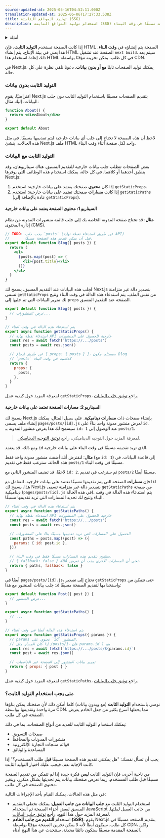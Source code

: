 ```yaml
---
source-updated-at: 2025-05-16T04:52:11.000Z
translation-updated-at: 2025-06-06T17:27:33.538Z
title: توليد المواقع الثابتة (SSG)
description: استخدام توليد المواقع الثابتة (SSG) لتقديم الصفحات مسبقًا في وقت البناء.
---
```


<details>
  <summary>أمثلة</summary>

- [مثال ووردبريس](https://github.com/vercel/next.js/tree/canary/examples/cms-wordpress)([عرض تجريبي](https://next-blog-wordpress.vercel.app))
- [بداية مدونة باستخدام ملفات markdown](https://github.com/vercel/next.js/tree/canary/examples/blog-starter) ([عرض تجريبي](https://next-blog-starter.vercel.app/))
- [مثال DatoCMS](https://github.com/vercel/next.js/tree/canary/examples/cms-datocms) ([عرض تجريبي](https://next-blog-datocms.vercel.app/))
- [مثال TakeShape](https://github.com/vercel/next.js/tree/canary/examples/cms-takeshape) ([عرض تجريبي](https://next-blog-takeshape.vercel.app/))
- [مثال Sanity](https://github.com/vercel/next.js/tree/canary/examples/cms-sanity) ([عرض تجريبي](https://next-blog-sanity.vercel.app/))
- [مثال Prismic](https://github.com/vercel/next.js/tree/canary/examples/cms-prismic) ([عرض تجريبي](https://next-blog-prismic.vercel.app/))
- [مثال Contentful](https://github.com/vercel/next.js/tree/canary/examples/cms-contentful) ([عرض تجريبي](https://next-blog-contentful.vercel.app/))
- [مثال Strapi](https://github.com/vercel/next.js/tree/canary/examples/cms-strapi) ([عرض تجريبي](https://next-blog-strapi.vercel.app/))
- [مثال Prepr](https://github.com/vercel/next.js/tree/canary/examples/cms-prepr) ([عرض تجريبي](https://next-blog-prepr.vercel.app/))
- [مثال Agility CMS](https://github.com/vercel/next.js/tree/canary/examples/cms-agilitycms) ([عرض تجريبي](https://next-blog-agilitycms.vercel.app/))
- [مثال Cosmic](https://github.com/vercel/next.js/tree/canary/examples/cms-cosmic) ([عرض تجريبي](https://next-blog-cosmic.vercel.app/))
- [مثال ButterCMS](https://github.com/vercel/next.js/tree/canary/examples/cms-buttercms) ([عرض تجريبي](https://next-blog-buttercms.vercel.app/))
- [مثال Storyblok](https://github.com/vercel/next.js/tree/canary/examples/cms-storyblok) ([عرض تجريبي](https://next-blog-storyblok.vercel.app/))
- [مثال GraphCMS](https://github.com/vercel/next.js/tree/canary/examples/cms-graphcms) ([عرض تجريبي](https://next-blog-graphcms.vercel.app/))
- [مثال Kontent](https://github.com/vercel/next.js/tree/canary/examples/cms-kontent-ai) ([عرض تجريبي](https://next-blog-kontent.vercel.app/))
- [مثال Builder.io](https://github.com/vercel/next.js/tree/canary/examples/cms-builder-io) ([عرض تجريبي](https://cms-builder-io.vercel.app/))
- [مثال TinaCMS](https://github.com/vercel/next.js/tree/canary/examples/cms-tina) ([عرض تجريبي](https://cms-tina-example.vercel.app/))
- [تغريدة ثابتة (عرض تجريبي)](https://static-tweet.vercel.app/)
- [مثال Enterspeed](https://github.com/vercel/next.js/tree/canary/examples/cms-enterspeed) ([عرض تجريبي](https://next-blog-demo.enterspeed.com/))

</details>

إذا كانت الصفحة تستخدم **التوليد الثابت**، فإن HTML الصفحة يتم إنشاؤه في **وقت البناء**. هذا يعني في بيئة الإنتاج، يتم إنشاء HTML الصفحة عند تشغيل `next build`. سيتم بعد ذلك إعادة استخدام هذا HTML في كل طلب. يمكن تخزينه مؤقتًا بواسطة CDN.

في Next.js، يمكنك توليد الصفحات ثابتًا **مع أو بدون بيانات**. دعونا نلقي نظرة على كل حالة.

### التوليد الثابت بدون بيانات

افتراضيًا، يقوم Next.js بتقديم الصفحات مسبقًا باستخدام التوليد الثابت دون جلب البيانات. إليك مثال:

```jsx
function About() {
  return <div>About</div>
}

export default About
```

لاحظ أن هذه الصفحة لا تحتاج إلى جلب أي بيانات خارجية ليتم تقديمها مسبقًا. في مثل هذه الحالات، ينشئ Next.js ملف HTML واحد لكل صفحة أثناء وقت البناء.

### التوليد الثابت مع البيانات

بعض الصفحات تتطلب جلب بيانات خارجية للتقديم المسبق. هناك سيناريوهان، وقد ينطبق أحدهما أو كلاهما. في كل حالة، يمكنك استخدام هذه الوظائف التي يوفرها Next.js:

1. إذا كان **محتوى** صفحتك يعتمد على بيانات خارجية: استخدم `getStaticProps`.
2. إذا كانت **مسارات** صفحتك تعتمد على بيانات خارجية: استخدم `getStaticPaths` (عادة بالإضافة إلى `getStaticProps`).

#### السيناريو 1: محتوى الصفحة يعتمد على بيانات خارجية

**مثال**: قد تحتاج صفحة المدونة الخاصة بك إلى جلب قائمة منشورات المدونة من نظام إدارة المحتوى (CMS).

```jsx
// TODO: يجب جلب `posts` (عن طريق استدعاء نقطة نهاية API)
//       قبل أن يمكن تقديم هذه الصفحة مسبقًا.
export default function Blog({ posts }) {
  return (
    <ul>
      {posts.map((post) => (
        <li>{post.title}</li>
      ))}
    </ul>
  )
}
```

لجلب هذه البيانات عند التقديم المسبق، يسمح لك Next.js بتصدير دالة غير متزامنة تسمى `getStaticProps` من نفس الملف. يتم استدعاء هذه الدالة في وقت البناء وتتيح لك تمرير البيانات التي تم جلبها إلى `props` الصفحة عند التقديم المسبق.

```jsx
export default function Blog({ posts }) {
  // عرض المنشورات...
}

// يتم استدعاء هذه الدالة في وقت البناء
export async function getStaticProps() {
  // استدعاء نقطة نهاية API خارجية للحصول على المنشورات
  const res = await fetch('https://.../posts')
  const posts = await res.json()

  // عن طريق إرجاع { props: { posts } }، سيستلم مكون Blog
  // `posts` كخاصية في وقت البناء
  return {
    props: {
      posts,
    },
  }
}
```

لمعرفة المزيد حول كيفية عمل `getStaticProps`، راجع [توثيق جلب البيانات](/docs/pages/building-your-application/data-fetching/get-static-props).

#### السيناريو 2: مسارات الصفحة تعتمد على بيانات خارجية

يسمح لك Next.js بإنشاء صفحات ذات **مسارات ديناميكية**. على سبيل المثال، يمكنك إنشاء ملف يسمى `pages/posts/[id].js` لعرض منشور مدونة واحد بناءً على `id`. سيسمح لك هذا بعرض منشور المدونة بـ `id: 1` عند الوصول إلى `posts/1`.

> لمعرفة المزيد حول التوجيه الديناميكي، راجع [توثيق التوجيه الديناميكي](/docs/pages/building-your-application/routing/dynamic-routes).

ومع ذلك، قد يعتمد `id` الذي تريد تقديمه مسبقًا في وقت البناء على بيانات خارجية.

**مثال**: لنفترض أنك أضفت منشور مدونة واحد فقط (مع `id: 1`) إلى قاعدة البيانات. في هذه الحالة، سترغب فقط في تقديم `posts/1` مسبقًا في وقت البناء.

لاحقًا، قد تضيف المنشور الثاني مع `id: 2`. ثم سترغب في تقديم `posts/2` مسبقًا أيضًا.

لذا فإن **مسارات** الصفحة التي يتم تقديمها مسبقًا تعتمد على بيانات خارجية. للتعامل مع هذا، يسمح لك Next.js بتصدير دالة غير متزامنة تسمى `getStaticPaths` من صفحة ديناميكية (`pages/posts/[id].js` في هذه الحالة). يتم استدعاء هذه الدالة في وقت البناء وتتيح لك تحديد المسارات التي تريد تقديمها مسبقًا.

```jsx
// يتم استدعاء هذه الدالة في وقت البناء
export async function getStaticPaths() {
  // استدعاء نقطة نهاية API خارجية للحصول على المنشورات
  const res = await fetch('https://.../posts')
  const posts = await res.json()

  // الحصول على المسارات التي نريد تقديمها مسبقًا بناءً على المنشورات
  const paths = posts.map((post) => ({
    params: { id: post.id },
  }))

  // سنقوم بتقديم هذه المسارات مسبقًا فقط في وقت البناء.
  // { fallback: false } تعني أن المسارات الأخرى يجب أن تعرض 404.
  return { paths, fallback: false }
}
```

أيضًا في `pages/posts/[id].js`، تحتاج إلى تصدير `getStaticProps` حتى تتمكن من جلب بيانات المنشور مع هذا `id` واستخدامها لتقديم الصفحة مسبقًا:

```jsx
export default function Post({ post }) {
  // عرض المنشور...
}

export async function getStaticPaths() {
  // ...
}

// يتم استدعاء هذه الدالة أيضًا في وقت البناء
export async function getStaticProps({ params }) {
  // params تحتوي على `id` المنشور.
  // إذا كان المسار مثل /posts/1، فإن params.id هو 1
  const res = await fetch(`https://.../posts/${params.id}`)
  const post = await res.json()

  // تمرير بيانات المنشور إلى الصفحة عبر الخاصيات
  return { props: { post } }
}
```

لمعرفة المزيد حول كيفية عمل `getStaticPaths`، راجع [توثيق جلب البيانات](/docs/pages/building-your-application/data-fetching/get-static-paths).

### متى يجب استخدام التوليد الثابت؟

نوصي باستخدام **التوليد الثابت** (مع وبدون بيانات) كلما أمكن ذلك لأن صفحتك يمكن بناؤها مرة واحدة وتقديمها بواسطة CDN، مما يجعلها أسرع بكثير من جعل الخادم يعرض الصفحة في كل طلب.

يمكنك استخدام التوليد الثابت للعديد من أنواع الصفحات، بما في ذلك:

- صفحات التسويق
- منشورات المدونات والمحافظ
- قوائم منتجات التجارة الإلكترونية
- المساعدة والوثائق

يجب أن تسأل نفسك: "هل يمكنني تقديم هذه الصفحة مسبقًا **قبل** طلب المستخدم؟" إذا كانت الإجابة نعم، فيجب عليك اختيار التوليد الثابت.

من ناحية أخرى، فإن التوليد الثابت **ليس** فكرة جيدة إذا لم تتمكن من تقديم الصفحة مسبقًا قبل طلب المستخدم. ربما تعرض صفحتك بيانات يتم تحديثها بشكل متكرر، ويتغير محتوى الصفحة في كل طلب.

في مثل هذه الحالات، يمكنك القيام بأحد الإجراءات التالية:

- استخدام التوليد الثابت مع **جلب البيانات من جانب العميل**: يمكنك تخطي التقديم المسبق لبعض أجزاء الصفحة ثم استخدام JavaScript من جانب العميل لملئها. لمعرفة المزيد حول هذا النهج، راجع [توثيق جلب البيانات](/docs/pages/building-your-application/data-fetching/client-side).
- استخدام **التقديم من جانب الخادم (SSR)**: يقوم Next.js بتقديم الصفحة مسبقًا في كل طلب. سيكون أبطأ لأنه لا يمكن تخزين الصفحة مؤقتًا بواسطة CDN، ولكن الصفحة المقدمة مسبقًا ستكون دائمًا محدثة. سنتحدث عن هذا النهج أدناه.